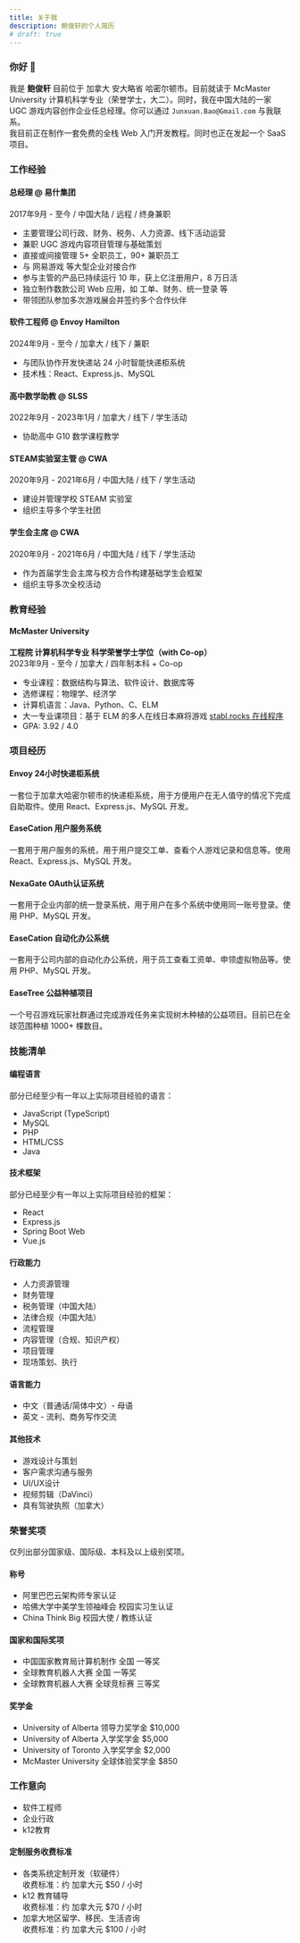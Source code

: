```yaml
---
title: 关于我
description: 鲍俊轩的个人简历
# draft: true
---
```

### 你好 👋 
我是 **鲍俊轩** 目前位于 加拿大 安大略省 哈密尔顿市。目前就读于 McMaster University 计算机科学专业（荣誉学士，大二）。同时，我在中国大陆的一家 UGC 游戏内容创作企业任总经理。你可以通过 `Junxuan.Bao@Gmail.com` 与我联系。  
我目前正在制作一套免费的全栈 Web 入门开发教程。同时也正在发起一个 SaaS 项目。

### 工作经验
#### 总经理 @ 易什集团
2017年9月 - 至今 / 中国大陆 / 远程 / 终身兼职
- 主要管理公司行政、财务、税务、人力资源、线下活动运营
- 兼职 UGC 游戏内容项目管理与基础策划
- 直接或间接管理 5+ 全职员工，90+ 兼职员工
- 与 网易游戏 等大型企业对接合作
- 参与主管的产品已持续运行 10 年，获上亿注册用户，8 万日活
- 独立制作数款公司 Web 应用，如 工单、财务、统一登录 等
- 带领团队参加多次游戏展会并签约多个合作伙伴

#### 软件工程师 @ Envoy Hamilton
2024年9月 - 至今 / 加拿大 / 线下 / 兼职
- 与团队协作开发快递站 24 小时智能快递柜系统
- 技术栈：React、Express.js、MySQL

#### 高中数学助教 @ SLSS
2022年9月 - 2023年1月 / 加拿大 / 线下 / 学生活动
- 协助高中 G10 数学课程教学

#### STEAM实验室主管 @ CWA
2020年9月 - 2021年6月 / 中国大陆 / 线下 / 学生活动
- 建设并管理学校 STEAM 实验室
- 组织主导多个学生社团

#### 学生会主席 @ CWA
2020年9月 - 2021年6月 / 中国大陆 / 线下 / 学生活动
- 作为首届学生会主席与校方合作构建基础学生会框架
- 组织主导多次全校活动

### 教育经验
#### McMaster University
**工程院 计算机科学专业 科学荣誉学士学位（with Co-op）**  
2023年9月 - 至今 / 加拿大 / 四年制本科 + Co-op
- 专业课程：数据结构与算法、软件设计、数据库等
- 选修课程：物理学、经济学
- 计算机语言：Java、Python、C、ELM
- 大一专业课项目：基于 ELM 的多人在线日本麻将游戏 [stabl.rocks 在线程序](https://stabl.rocks/ShowModulePublish?modulePublishId=c7557a7e-004b-446d-97a1-412233bdf9fc)
- GPA: 3.92 / 4.0

### 项目经历
#### Envoy 24小时快递柜系统
一套位于加拿大哈密尔顿市的快递柜系统，用于方便用户在无人值守的情况下完成自助取件。使用 React、Express.js、MySQL 开发。
#### EaseCation 用户服务系统
一套用于用户服务的系统，用于用户提交工单、查看个人游戏记录和信息等。使用 React、Express.js、MySQL 开发。
#### NexaGate OAuth认证系统
一套用于企业内部的统一登录系统，用于用户在多个系统中使用同一账号登录。使用 PHP、MySQL 开发。
#### EaseCation 自动化办公系统
一套用于公司内部的自动化办公系统，用于员工查看工资单、申领虚拟物品等。使用 PHP、MySQL 开发。
#### EaseTree 公益种植项目
一个号召游戏玩家社群通过完成游戏任务来实现树木种植的公益项目。目前已在全球范围种植 1000+ 棵数目。

### 技能清单
#### 编程语言
部分已经至少有一年以上实际项目经验的语言：
 - JavaScript (TypeScript)
 - MySQL
 - PHP
 - HTML/CSS
 - Java
#### 技术框架
部分已经至少有一年以上实际项目经验的框架：
 - React
 - Express.js
 - Spring Boot Web
 - Vue.js
#### 行政能力
 - 人力资源管理
 - 财务管理
 - 税务管理（中国大陆）
 - 法律合规（中国大陆）
 - 流程管理
 - 内容管理（合规、知识产权）
 - 项目管理
 - 现场策划、执行
#### 语言能力
 - 中文（普通话/简体中文）- 母语
 - 英文 - 流利、商务写作交流
#### 其他技术
 - 游戏设计与策划
 - 客户需求沟通与服务
 - UI/UX设计
 - 视频剪辑（DaVinci）
 - 具有驾驶执照（加拿大）

### 荣誉奖项
仅列出部分国家级、国际级、本科及以上级别奖项。
#### 称号
 - 阿里巴巴云架构师专家认证
 - 哈佛大学中美学生领袖峰会 校园实习生认证
 - China Think Big 校园大使 / 教练认证
#### 国家和国际奖项
 - 中国国家教育局计算机制作 全国 一等奖
 - 全球教育机器人大赛 全国 一等奖
 - 全球教育机器人大赛 全球竞标赛 三等奖
#### 奖学金
 - University of Alberta 领导力奖学金 $10,000
 - University of Alberta 入学奖学金 $5,000
 - University of Toronto 入学奖学金 $2,000
 - McMaster University 全球体验奖学金 $850

### 工作意向
 - 软件工程师
 - 企业行政
 - k12教育
#### 定制服务收费标准
 - 各类系统定制开发（软硬件）  
    收费标准：约 加拿大元 $50 / 小时
 - k12 教育辅导  
    收费标准：约 加拿大元 $70 / 小时
 - 加拿大地区留学、移民、生活咨询  
    收费标准：约 加拿大元 $100 / 小时
